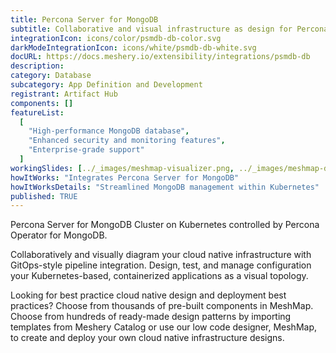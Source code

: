 ```yaml
---
title: Percona Server for MongoDB
subtitle: Collaborative and visual infrastructure as design for Percona Server for MongoDB
integrationIcon: icons/color/psmdb-db-color.svg
darkModeIntegrationIcon: icons/white/psmdb-db-white.svg
docURL: https://docs.meshery.io/extensibility/integrations/psmdb-db
description:
category: Database
subcategory: App Definition and Development
registrant: Artifact Hub
components: []
featureList:
  [
    "High-performance MongoDB database",
    "Enhanced security and monitoring features",
    "Enterprise-grade support"
  ]
workingSlides: [../_images/meshmap-visualizer.png, ../_images/meshmap-designer.png]
howItWorks: "Integrates Percona Server for MongoDB"
howItWorksDetails: "Streamlined MongoDB management within Kubernetes"
published: TRUE
---
```


<p>Percona Server for MongoDB Cluster on Kubernetes controlled by Percona Operator for MongoDB.</p>
<p>
  Collaboratively and visually diagram your cloud native infrastructure with GitOps-style pipeline
  integration. Design, test, and manage configuration your Kubernetes-based, containerized
  applications as a visual topology.
</p>
<p>
  Looking for best practice cloud native design and deployment best practices? Choose from thousands
  of pre-built components in MeshMap. Choose from hundreds of ready-made design patterns by
  importing templates from Meshery Catalog or use our low code designer, MeshMap, to create and
  deploy your own cloud native infrastructure designs.
</p>
